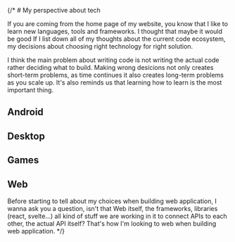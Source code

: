 {/* # My perspective about tech

If you are coming from the home page of my website, you know that I like to learn new languages, tools and frameworks. I thought that maybe it would be good If I list down all of my thoughts about the current code ecosystem, my decisions about choosing right technology for right solution.

I think the main problem about writing code is not writing the actual code rather deciding what to build. Making wrong desicions not only creates short-term problems, as time continues it also creates long-term problems as you scale up. It's also reminds us that learning how to learn is the most important thing.

## Android

## Desktop

## Games

## Web

Before starting to tell about my choices when building web application, I wanna ask you a question, isn't that Web itself, the frameworks, libraries (react, svelte...) all kind of stuff we are working in it to connect APIs to each other, the actual API itself? That's how I'm looking to web when building web application.
 */}
